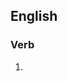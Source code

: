 ==English==

===Verb===
{{head|en|present participle}}

# {{present participle of|microfilm|lang=en|nocat=1}}
